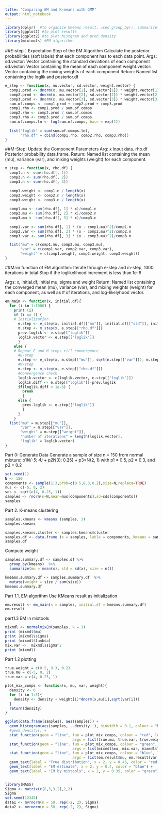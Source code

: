 ```yaml
---
title: "Comparing EM and K-means with GMM"
output: html_notebook
---
```



```r
library(dplyr)  #to organize kmeans result, used group_by(), summarize()
library(ggplot2) #to plot results
library(ggplot2) #to plot histgram and prob density
library(mixtools) #EM algorithm 
```



##E-step：Expectation Step of the EM Algorithm
Calculate the posterior probabilities (soft labels) that each component has to each data point.
Args:
  sd.vector: Vector containing the standard deviations of each component
  sd.vector: Vector containing the mean of each component
  weight.vector: Vector containing the mixing weights  of each component
Return:
  Named list containing the loglik and posterior.df
```r
e_step <- function(x, mu.vector, sd.vector, weight.vector) {
  comp1.prod <- dnorm(x, mu.vector[1], sd.vector[1]) * weight.vector[1]
  comp2.prod <- dnorm(x, mu.vector[2], sd.vector[2]) * weight.vector[2]
  comp3.prod <- dnorm(x, mu.vector[3], sd.vector[3]) * weight.vector[3]
  sum.of.comps <- comp1.prod + comp2.prod + comp3.prod
  comp1.rho <- comp1.prod / sum.of.comps
  comp2.rho <- comp2.prod / sum.of.comps
  comp3.rho <- comp3.prod / sum.of.comps
  sum.of.comps.ln <- log(sum.of.comps, base = exp(1))
  
  list("loglik" = sum(sum.of.comps.ln),
       "rho.df" = cbind(comp1.rho, comp2.rho, comp3.rho))
}
```


##M-Step: Update the Component Parameters
Arg:
  x Input data.
  rho.df Posterior probability data.frame.
Return:
  Named list containing the mean (mu), variance (var), and mixing weights (weight) for each component.
```r
m_step <- function(x, rho.df) {
  comp1.n <- sum(rho.df[, 1])
  comp2.n <- sum(rho.df[, 2])
  comp3.n <- sum(rho.df[, 3])
  
  comp1.weight <- comp1.n / length(x)
  comp2.weight <- comp2.n / length(x)
  comp3.weight <- comp3.n / length(x)
  
  comp1.mu <- sum(rho.df[, 1] * x)/comp1.n
  comp2.mu <- sum(rho.df[, 2] * x)/comp2.n
  comp3.mu <- sum(rho.df[, 3] * x)/comp3.n
  
  comp1.var <- sum(rho.df[, 1] * (x - comp1.mu)^2)/comp1.n
  comp2.var <- sum(rho.df[, 2] * (x - comp2.mu)^2)/comp2.n
  comp3.var <- sum(rho.df[, 3] * (x - comp3.mu)^2)/comp3.n

  list("mu" = c(comp1.mu, comp2.mu, comp3.mu),
       "var" = c(comp1.var, comp2.var, comp3.var),
       "weight" = c(comp1.weight, comp2.weight, comp3.weight))
}
```


##Main function of EM algorithm:
Iterate through e-step and m-step, 1000 iterations in total
Stop if the loglikelihood increment is less than 1e-6

Args:
  x,
  initial.df, initial mu, sigma and weight
Return:
  Named list containing the converged mean (mu), variance (var), and mixing weights (weight) for each component,
  as well as # of iterations, and log-likelyhood vector.
```r
em_main <- function(x, initial.df){
  for (i in 1:1000) {
    print (i)
    if (i == 1) {
    # Initialization
      e.step <- e_step(x, initial.df[["mu"]], initial.df[["std"]], initial.df[["weight"]])
      m.step <- m_step(x, e.step[["rho.df"]])
      prev.loglik <- e.step[["loglik"]]
      loglik.vector <- e.step[["loglik"]]
      }
    else {
    # Repeat E and M steps till convergence
      #E-step
      e.step <- e_step(x, m.step[["mu"]], sqrt(m.step[["var"]]), m.step[["weight"]])
      #M-step
      m.step <- m_step(x, e.step[["rho.df"]])
      #Convergence check
      loglik.vector <- c(loglik.vector, e.step[["loglik"]])
      loglik.diff <- e.step[["loglik"]]-prev.loglik
      if(loglik.diff < 1e-6) {
        break
        } 
      else {
        prev.loglik <- e.step[["loglik"]]
        }
      }
    }
  list("mu" = m.step[["mu"]],
       "var" = m.step[["var"]],
       "weight" = m.step[["weight"]],
       "number of iterations" = length(loglik.vector),
       "loglik" = loglik.vector)
}
```


Part 0: Generate Data
Generate a sample of size n = 150 from normal mixture: 
p1*N(-5; 4) + p2*N(0; 0.25) + p3*N(2, 1) with p1 = 0.5, p2 = 0.3, and p3 = 0.2 

```r
set.seed(1)
N <- 150
components <- sample(1:3,prob=c(0.5,0.3,0.2),size=N,replace=TRUE)
mus <- c(-5, 0, 2)
sds <- sqrt(c(4, 0.25, 1))
samples <- rnorm(n=N,mean=mus[components],sd=sds[components])
samples
```


Part 2. K-means clustering 
```r
samples.kmeans <- kmeans (samples, 3)
samples.kmeans
```

```r
samples.kmeans.cluster <- samples.kmeans$cluster
samples.df <- data.frame (x = samples, lable = components, kmeans = samples.kmeans.cluster)
samples.df
```
Compute weight
```r
samples.summary.df <- samples.df %>%
  group_by(kmeans)  %>%
  summarize(mu = mean(x), std = sd(x), size = n())

kmeans.summary.df <- samples.summary.df  %>%
  mutate(weight = size / sum(size))
kmeans.summary.df
```



Part 1.1, EM algorithm
Use KMeans result as initialization

```r
em.result <- em_main(x = samples, initial.df = kmeans.summary.df)
em.result
```


part1.3  EM in mixtools 
```r
mixmdl <- normalmixEM(samples, k = 3)
print (mixmdl$mu)
print (mixmdl$sigma)
print (mixmdl$lambda)
mix.var <-  mixmdl$sigma^2
print (mixmdl)

```

Part 1.2 plotting
```r

true.weight = c(0.5, 0.3, 0.2)
true.mu = c(-5, 0, 2)
true.var = c(4, 0.25, 1)

plot_mix_comps <- function(x, mu, var, weight){
  density <- 0
  for (i in 1:3){
    density <- density + weight[i]*dnorm(x,mu[i],sqrt(var[i]))
  }
  return(density)
}

ggplot(data.frame(samples), aes(samples)) +
  geom_histogram(aes(samples, ..density..), binwidth = 0.1, colour = "black", fill = "white" ) +
  #geom_density() + 
  stat_function(geom = "line", fun = plot_mix_comps, colour = "red", lwd = 1,
                               args = list(true.mu, true.var, true.weight)) +
  stat_function(geom = "line", fun = plot_mix_comps, colour = "green", lwd = 1,
                               args = list(mixmdl$mu, mix.var, mixmdl$lambda)) +
  stat_function(geom = "line", fun = plot_mix_comps, colour = "blue", lwd = 1,
                               args = list(em.result$mu, em.result$var, em.result$weight)) +
  geom_text(label = "True distribution", x = 2, y = 0.45, color = "red") +
  geom_text(label = "EM estimate", x = 2, y = 0.4, color = "blue") +
  geom_text(label = "EM by mixtools", x = 2, y = 0.35, color = "green")
  
```




```r
library(MASS)
Sigma <- matrix(c(8,3,3,2),2,2)
Sigma
set.seed(12345)
data1 <- mvrnorm(n = 50, rep(-2, 2), Sigma)
data2 <- mvrnorm(n = 50, rep(-2, 2), Sigma)


```

